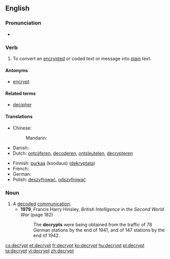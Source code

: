 ==English==

===Pronunciation===
* {{a|UK}} {{IPA|/dɪˈkɹɪpt/|/diːˈkɹɪpt/}}
===Verb===
{{en-verb}}

# To convert an [[encrypt]]ed or coded text or message into [[plain]] text.

====Antonyms====
* [[encrypt]]

====Related terms====
* [[decipher]]

====Translations====
{{trans-top|to convert to plain text}}
* Chinese:
*: Mandarin: {{t|cmn|解密|tr=jiěmì|sc=Hans}}
* Danish: {{t-|da|dekryptere}}
* Dutch: [[ontcijferen]], [[decoderen]], [[ontsleutelen]], [[decrypteren]]
{{trans-mid}}
* Finnish: [[purkaa]] (koodaus) ([[dekryptata]])
* French: {{t+|fr|déchiffrer}}
* German: {{t+|de|entschlüsseln}}
* Polish: [[deszyfrować]], [[odszyfrować]]
{{trans-bottom}}

===Noun===
{{en-noun}}

# A [[decode]]d [[communication]].
#* '''1979''', Francis Harry Hinsley, ''British Intelligence in the Second World War'' (page 182)
#*: The '''decrypts''' were being obtained from the traffic of 78 German stations by the end of 1941, and of 147 stations by the end of 1942.

[[cs:decrypt]]
[[et:decrypt]]
[[fr:decrypt]]
[[ko:decrypt]]
[[hu:decrypt]]
[[pl:decrypt]]
[[ta:decrypt]]
[[vi:decrypt]]
[[zh:decrypt]]